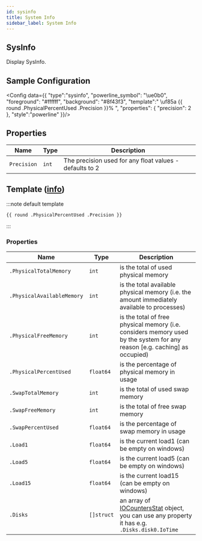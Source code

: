 ```yaml
---
id: sysinfo
title: System Info
sidebar_label: System Info
---
```


## SysInfo

Display SysInfo.

## Sample Configuration


<Config data={{
  "type":"sysinfo",
  "powerline_symbol": "\ue0b0",
  "foreground": "#ffffff",
  "background": "#8f43f3",
  "template":" \uf85a {{ round .PhysicalPercentUsed .Precision }}% ",
  "properties": {
    "precision": 2
  },
  "style":"powerline"
}}/>

## Properties

| Name        | Type  | Description                                             |
| ----------- | ----- | ------------------------------------------------------- |
| `Precision` | `int` | The precision used for any float values - defaults to 2 |

## Template ([info][templates])

:::note default template

```template
{{ round .PhysicalPercentUsed .Precision }}
```

:::

### Properties

| Name                       | Type       | Description                                                                                                               |
| -------------------------- | ---------- | ------------------------------------------------------------------------------------------------------------------------- |
| `.PhysicalTotalMemory`     | `int`      | is the total of used physical memory                                                                                      |
| `.PhysicalAvailableMemory` | `int`      | is the total available physical memory (i.e. the amount immediately available to processes)                               |
| `.PhysicalFreeMemory`      | `int`      | is the total of free physical memory (i.e. considers memory used by the system for any reason [e.g. caching] as occupied) |
| `.PhysicalPercentUsed`     | `float64`  | is the percentage of physical memory in usage                                                                             |
| `.SwapTotalMemory`         | `int`      | is the total of used swap memory                                                                                          |
| `.SwapFreeMemory`          | `int`      | is the total of free swap memory                                                                                          |
| `.SwapPercentUsed`         | `float64`  | is the percentage of swap memory in usage                                                                                 |
| `.Load1`                   | `float64`  | is the current load1 (can be empty on windows)                                                                            |
| `.Load5`                   | `float64`  | is the current load5 (can be empty on windows)                                                                            |
| `.Load15`                  | `float64`  | is the current load15 (can be empty on windows)                                                                           |
| `.Disks`                   | `[]struct` | an array of [IOCountersStat][ioinfo] object, you can use any property it has e.g. `.Disks.disk0.IoTime`                   |

[cpuinfo]: https://github.com/shirou/gopsutil/blob/78065a7ce2021f6a78c8d6f586a2683ba501dcec/cpu/cpu.go#L32
[ioinfo]: https://github.com/shirou/gopsutil/blob/e0ec1b9cda4470db704a862282a396986d7e930c/disk/disk.go#L32
[templates]: /docs/configuration/templates
